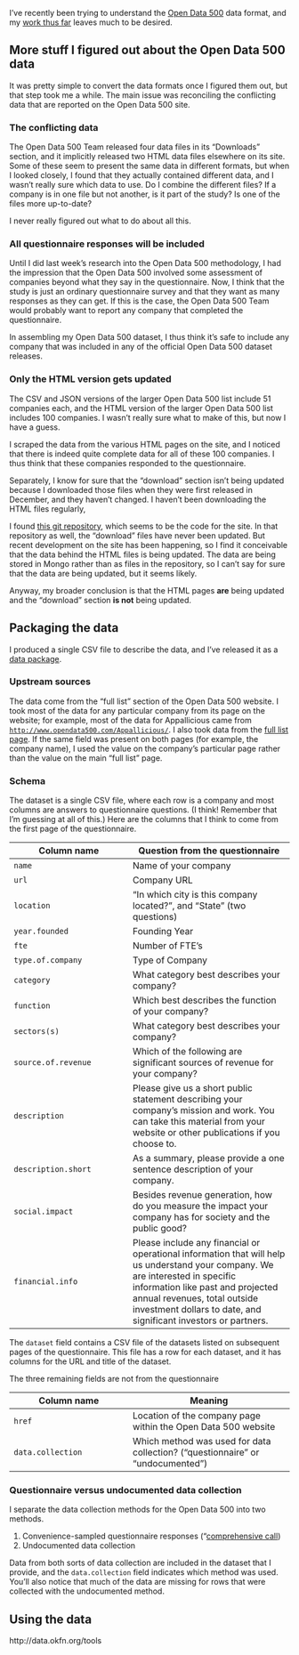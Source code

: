 I've recently been trying to understand the
[Open Data 500](http://www.opendata500.com) data format,
and my [work thus far](/!/open-data-500-data-dictionary)
leaves much to be desired.

## More stuff I figured out about the Open Data 500 data
It was pretty simple to convert the data formats once I figured them out, but
that step took me a while. The main issue was reconciling the conflicting data
that are reported on the Open Data 500 site.

### The conflicting data
The Open Data 500 Team released four data files in its "Downloads" section,
and it implicitly released two HTML data files elsewhere on its site.
Some of these seem to present the same data in different formats, but when
I looked closely, I found that they actually contained different data, and
I wasn't really sure which data to use. Do I combine the different files?
If a company is in one file but not another, is it part of the study?
Is one of the files more up-to-date?

I never really figured out what to do about all this.

### All questionnaire responses will be included
Until I did last week's research into the Open Data 500 methodology,
I had the impression that the Open Data 500 involved some assessment of
companies beyond what they say in the questionnaire. Now, I think that
the study is just an ordinary questionnaire survey and that they want as
many responses as they can get. If this is the case, the Open Data 500 Team
would probably want to report any company that completed the questionnaire.

In assembling my Open Data 500 dataset, I thus think it's safe to include
any company that was included in any of the official Open Data 500 dataset
releases.

### Only the HTML version gets updated
The CSV and JSON versions of the larger Open Data 500 list include
51 companies each, and the HTML version of the larger Open Data 500 list
includes 100 companies. I wasn't really sure what to make of this, but now
I have a guess.

I scraped the data from the various HTML pages on the site, and I noticed
that there is indeed quite complete data for all of these 100 companies.
I thus think that these companies responded to the questionnaire.

Separately, I know for sure that the "download"
section isn't being updated because I downloaded those files when they
were first released in December, and they haven't changed. I haven't
been downloading the HTML files regularly, 

I found [this git repository](https://github.com/GovLab/OpenData500),
which seems to be the code for the site. In that repository as well,
the "download" files have never been updated. But recent development on
the site has been happening, so I find it conceivable that the data behind
the HTML files is being updated. The data are being stored in Mongo rather
than as files in the repository, so I can't say for sure that the data are
being updated, but it seems likely.

Anyway, my broader conclusion is that the HTML pages **are** being updated and
the "download" section **is not** being updated.

## Packaging the data
I produced a single CSV file to describe the data, and I've released it
as a [data package]().

### Upstream sources
The data come from the "full list" section of the Open Data 500 website.
I took most of the data for any particular company from its page on the website;
for example, most of the data for Appallicious came from
[`http://www.opendata500.com/Appallicious/`](http://www.opendata500.com/Appallicious/).
I also took data from the [full list page](http://www.opendata500.com/candidates).
If the same field was present on both pages (for example, the company name),
I used the value on the company's particular page rather than the value on the
main "full list" page.

### Schema
The dataset is a single CSV file, where each row is a company and most columns
are answers to questionnaire questions. (I think! Remember that I'm guessing at
all of this.) Here are the columns that I think to come from the first page of
the questionnaire.

Column name             | Question from the questionnaire
----------------------- | -------------------------------
`name`                  | Name of your company
`url`                   | Company URL
`location`              | "In which city is this company located?", and "State" (two questions)
`year.founded`          | Founding Year
`fte`                   | Number of FTE's
`type.of.company`       | Type of Company
`category`              | What category best describes your company?
`function`              | Which best describes the function of your company?
`sectors(s)`            | What category best describes your company?
`source.of.revenue`     | Which of the following are significant sources of revenue for your company?
`description`           | Please give us a short public statement describing your company’s mission and work. You can take this material from your website or other publications if you choose to.
`description.short`     | As a summary, please provide a one sentence description of your company.
`social.impact`         | Besides revenue generation, how do you measure the impact your company has for society and the public good? 
`financial.info`        | Please include any financial or operational information that will help us understand your company. We are interested in specific information like past and projected annual revenues, total outside investment dollars to date, and significant investors or partners. 

The `dataset` field contains a CSV file of the datasets listed on subsequent
pages of the questionnaire. This file has a row for each dataset, and it has
columns for the URL and title of the dataset.

The three remaining fields are not from the questionnaire

Column name             | Meaning
----------------------- | -------------------------------
`href`                  | Location of the company page within the Open Data 500 website
`data.collection`       | Which method was used for data collection? ("questionnaire" or "undocumented")

### Questionnaire versus undocumented data collection
I separate the data collection methods for the Open Data 500 into two methods.

1. Convenience-sampled questionnaire responses
    ("[comprehensive call](#comprehensive-call-sampling-strategy))
2. Undocumented data collection

Data from both sorts of data collection are included in the dataset that I
provide, and the `data.collection` field indicates which method was used.
You'll also notice that much of the data are missing for rows that were
collected with the undocumented method.

## Using the data

http://data.okfn.org/tools
